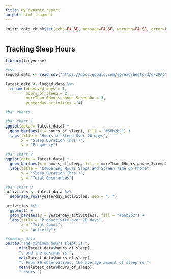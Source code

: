 ---
title: My dynamic report
output: html_fragment
---

```{r setup, include=FALSE}
knitr::opts_chunk$set(echo=FALSE, message=FALSE, warning=FALSE, error=FALSE)

```

```{css}

```

## Tracking Sleep Hours

```{r}
library(tidyverse)

#csv
logged_data <- read_csv("https://docs.google.com/spreadsheets/d/e/2PACX-1vQByeOCYrBnyYE7RZhNSAkB_yso3fg_ATXoGHFa-b8_kOCxkJlKmwicf-0hduwGoScUoBxqlAjY3ye8/pub?gid=1139668992&single=true&output=csv")

latest_data <- logged_data %>%
  rename(observed_days = 1,
         hours_of_sleep = 2,
         moreThan_6Hours_phone_ScreenOn = 3,
         yesterday_activities = 4)

#bar charts

#bar chart 1
ggplot(data = latest_data) +
  geom_bar(aes(x = hours_of_sleep), fill = "#66b2b2") +
  labs(title = "Hours of Sleep Over 20 days",
       x = "Sleep Duration (hrs.)",
       y = "Frequency")

#bar chart 2
ggplot(data = latest_data) +
  geom_bar(aes(x = hours_of_sleep, fill = moreThan_6Hours_phone_ScreenOn)) +
  labs(title = "Comparing Hours Slept and Screen Time On Phone",
       x = "Sleep Duration (hrs.)",
       y = "Total Occurances")

#bar chart 3
activities <- latest_data %>%
  separate_rows(yesterday_activities, sep = ", ")

activities %>%
  ggplot() +
  geom_bar(aes(y = yesterday_activities), fill = "#66b2b2") +
  labs(title = "Productivity over 20 days",
       x = "Total Count",
       y = "Activity")

#summary data
paste0("The minimum hours slept is ", 
      min(latest_data$hours_of_sleep), 
      ", and the maximum is ", 
      max(latest_data$hours_of_sleep), 
      ". From 20 observations, the average amount of sleep is ",
      mean(latest_data$hours_of_sleep),
      " hours.")

```
